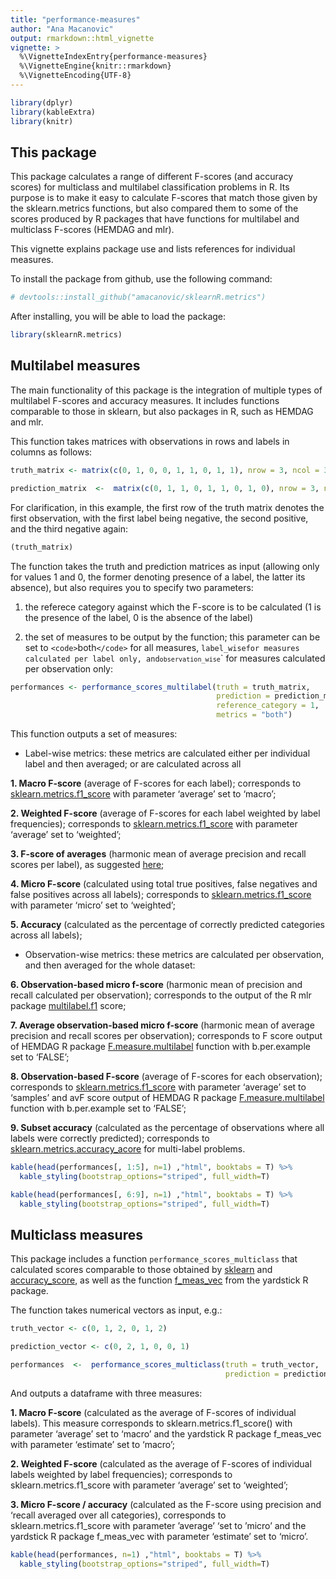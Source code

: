 ```yaml
---
title: "performance-measures"
author: "Ana Macanovic"
output: rmarkdown::html_vignette
vignette: >
  %\VignetteIndexEntry{performance-measures}
  %\VignetteEngine{knitr::rmarkdown}
  %\VignetteEncoding{UTF-8}
---
```



```r
library(dplyr) 
library(kableExtra) 
library(knitr)
```


## This package

This package calculates a range of different F-scores (and accuracy
scores) for multiclass and multilabel classification problems in R. Its
purpose is to make it easy to calculate F-scores that match those given
by the sklearn.metrics functions, but also compared them to some of the
scores produced by R packages that have functions for multilabel and
multiclass F-scores (HEMDAG and mlr).

This vignette explains package use and lists references for
individual measures. 

To install the package from github, use the following command:
```r
# devtools::install_github("amacanovic/sklearnR.metrics")
```

After installing, you will be able to load the package:
```r
library(sklearnR.metrics)
```


## Multilabel measures

The main functionality of this package is the integration of multiple
types of multilabel F-scores and accuracy measures. It includes
functions comparable to those in sklearn, but also packages in R, such
as HEMDAG and mlr.


This function takes matrices with observations in rows and labels in
columns as follows:

```r
truth_matrix <- matrix(c(0, 1, 0, 0, 1, 1, 0, 1, 1), nrow = 3, ncol = 3)

prediction_matrix  <-  matrix(c(0, 1, 1, 0, 1, 1, 0, 1, 0), nrow = 3, ncol = 3)

```

For clarification, in this example, the first row of the truth matrix
denotes the first observation, with the first label being negative, the
second positive, and the third negative again:

```r
(truth_matrix)
```


The function takes the truth and prediction matrices as input
(allowing only for values 1 and 0, the former denoting presence of a
label, the latter its absence), but also requires you to specify two
parameters:

1. the referece category against which the F-score is to be calculated
(1 is the presence of the label, 0 is the absence of the label)

2. the set of measures to be output by the function; this parameter can
be set to `<code>`both`</code>` for all measures, `label_wise`</code>`
for measures calculated per label only, and
`<code>`observation_wise`</code>` for measures calculated per observation
only:

```r
performances <- performance_scores_multilabel(truth = truth_matrix,
                                              prediction = prediction_matrix,  
                                              reference_category = 1,  
                                              metrics = "both")
```
                                              
                                              
This function outputs a set of measures:

- Label-wise metrics: these metrics are calculated either per
individual label and then averaged; or are calculated across all

**1. Macro F-score** (average of F-scores for each label);
corresponds to [sklearn.metrics.f1_score](https://scikit-learn.org/stable/modules/generated/sklearn.metrics.f1_score.html) with parameter ‘average’ set to ‘macro’;

**2. Weighted F-score** (average of F-scores for each label
weighted by label frequencies); corresponds to [sklearn.metrics.f1_score](https://scikit-learn.org/stable/modules/generated/sklearn.metrics.f1_score.html)
with parameter ‘average’ set to ‘weighted’;

**3. F-score of averages** (harmonic mean of average precision
and recall scores per label), as suggested [here](https://arxiv.org/pdf/1911.03347.pdf);

**4. Micro F-score** (calculated using total true positives,
false negatives and false positives across all labels); corresponds to
[sklearn.metrics.f1_score](https://scikit-learn.org/stable/modules/generated/sklearn.metrics.f1_score.html)
with parameter ‘micro’ set to ‘weighted’;

**5. Accuracy** (calculated as the percentage of correctly
predicted categories across all labels);

- Observation-wise metrics: these metrics are calculated per
observation, and then averaged for the whole dataset:


**6. Observation-based micro f-score** (harmonic mean of
precision and recall calculated per observation); corresponds to the
output of the R mlr package [multilabel.f1](https://mlr.mlr-org.com/articles/tutorial/measures.html)
score;

**7. Average observation-based micro f-score** (harmonic mean of
average precision and recall scores per observation); corresponds to F
score output of HEMDAG R package [F.measure.multilabel](https://search.r-project.org/CRAN/refmans/HEMDAG/html/multilabel.F.measure.html)
function with b.per.example set to ‘FALSE’;

**8. Observation-based F-score** (average of F-scores for each
observation); corresponds to [sklearn.metrics.f1_score](https://scikit-learn.org/stable/modules/generated/sklearn.metrics.f1_score.html)
with parameter ‘average’ set to ‘samples’ and avF score output of HEMDAG
R package [F.measure.multilabel](https://search.r-project.org/CRAN/refmans/HEMDAG/html/multilabel.F.measure.html)
function with b.per.example set to ‘FALSE’;

**9. Subset accuracy** (calculated as the percentage of
observations where all labels were correctly predicted); corresponds to
[sklearn.metrics.accuracy_acore](https://scikit-learn.org/stable/modules/generated/sklearn.metrics.accuracy_score.html)
for multi-label problems.


```r
kable(head(performances[, 1:5], n=1) ,"html", booktabs = T) %>%
  kable_styling(bootstrap_options="striped", full_width=T)
```

```r
kable(head(performances[, 6:9], n=1) ,"html", booktabs = T) %>%
  kable_styling(bootstrap_options="striped", full_width=T)
```



## Multiclass measures

This package includes a function
`performance_scores_multiclass` that calculated scores
comparable to those obtained by [sklearn](https://scikit-learn.org/stable/modules/generated/sklearn.metrics.f1_score.html)
and [accuracy_score](https://scikit-learn.org/stable/modules/generated/sklearn.metrics.accuracy_score.html), as well as the function [f_meas_vec](https://yardstick.tidymodels.org/reference/f_meas.html)
from the yardstick R package.


The function takes numerical vectors as input, e.g.:

```r

truth_vector <- c(0, 1, 2, 0, 1, 2)

prediction_vector <- c(0, 2, 1, 0, 0, 1)

performances  <-  performance_scores_multiclass(truth = truth_vector, 
                                                prediction = prediction_vector)

```

And outputs a dataframe with three measures:

**1. Macro F-score** (calculated as the average of F-scores of individual labels). 
This measure corresponds to sklearn.metrics.f1_score() with parameter 'average' 
set to 'macro' and the yardstick R package f_meas_vec with parameter 'estimate' set to 'macro';

**2. Weighted F-score** (calculated as the average of F-scores of individual labels weighted by label frequencies);
corresponds to sklearn.metrics.f1_score with parameter 'average' set to 'weighted';

**3. Micro F-score / accuracy** (calculated as the F-score using precision and
'recall averaged over all categories), corresponds to sklearn.metrics.f1_score with parameter 'average'
'set to 'micro' and the yardstick R package f_meas_vec with parameter 'estimate' set to 'micro'.

```r
kable(head(performances, n=1) ,"html", booktabs = T) %>%
  kable_styling(bootstrap_options="striped", full_width=T)
```
